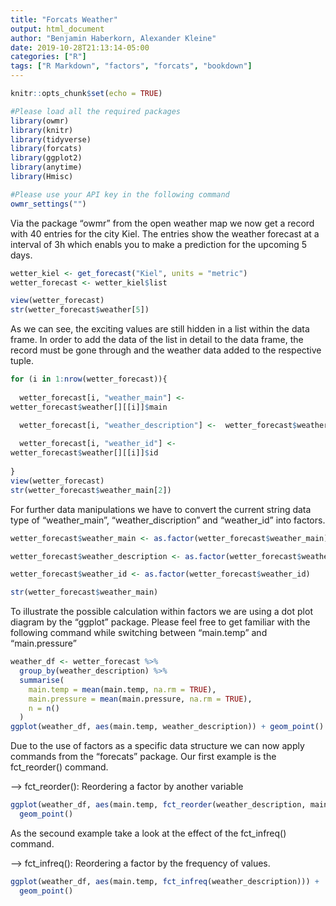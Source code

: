 ```yaml
---
title: "Forcats Weather"
output: html_document
author: "Benjamin Haberkorn, Alexander Kleine"
date: 2019-10-28T21:13:14-05:00
categories: ["R"]
tags: ["R Markdown", "factors", "forcats", "bookdown"]
---
```


```r
knitr::opts_chunk$set(echo = TRUE)

#Please load all the required packages
library(owmr)
library(knitr)
library(tidyverse)
library(forcats)
library(ggplot2)
library(anytime)
library(Hmisc)

#Please use your API key in the following command
owmr_settings("")
```
Via the package "owmr" from the open weather map we now get a record with 40 entries for the city Kiel. The entries show the weather forecast at a interval of 3h which enabls you to make a prediction for the upcoming 5 days. 

```r
wetter_kiel <- get_forecast("Kiel", units = "metric")
wetter_forecast <- wetter_kiel$list

view(wetter_forecast)
str(wetter_forecast$weather[5])

```
As we can see, the exciting values are still hidden in a list within the data frame. In order to add the data of the list in detail to the data frame, the record must be gone through and the weather data added to the respective tuple.

```r

for (i in 1:nrow(wetter_forecast)){
  
  wetter_forecast[i, "weather_main"] <- 
wetter_forecast$weather[][[i]]$main

  wetter_forecast[i, "weather_description"] <-  wetter_forecast$weather[][[i]]$description
  
  wetter_forecast[i, "weather_id"] <- 
wetter_forecast$weather[][[i]]$id
  
}
view(wetter_forecast)
str(wetter_forecast$weather_main[2])

```
For further data manipulations we have to convert the current string data type of "weather_main", "weather_discription" and "weather_id" into factors.


```r
wetter_forecast$weather_main <- as.factor(wetter_forecast$weather_main)

wetter_forecast$weather_description <- as.factor(wetter_forecast$weather_description)

wetter_forecast$weather_id <- as.factor(wetter_forecast$weather_id)

str(wetter_forecast$weather_main)
```
To illustrate the possible calculation within factors we are using a dot plot diagram by the “ggplot” package. Please feel free to get familiar with the following command while switching between "main.temp" and "main.pressure"

```r

weather_df <- wetter_forecast %>%
  group_by(weather_description) %>%
  summarise(
    main.temp = mean(main.temp, na.rm = TRUE),
    main.pressure = mean(main.pressure, na.rm = TRUE),
    n = n()
  )
ggplot(weather_df, aes(main.temp, weather_description)) + geom_point()


```
Due to the use of factors as a specific data structure we can now apply commands from the “forecats” package. Our first example is the fct_reorder() command.

--> fct_reorder(): Reordering a factor by another variable

```r
ggplot(weather_df, aes(main.temp, fct_reorder(weather_description, main.temp))) +
  geom_point()

```
As the secound example take a look at the effect of the fct_infreq() command. 

--> fct_infreq(): Reordering a factor by the frequency of values.



```r
ggplot(weather_df, aes(main.temp, fct_infreq(weather_description))) +
  geom_point()

```
